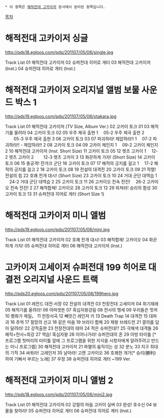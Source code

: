  * 이 항목은 [[해적전대 고카이저]] 문서에서 분리된 항목입니다.

[[목차]]
= 해적전대 고카이저 싱글 = 
http://pds18.egloos.com/pds/201107/05/06/single.jpg

Track List
01 해적전대 고카이저
02 슈퍼전대 히어로 게터
03 해적전대 고카이저 (Inst.)
04 슈퍼전대 히어로 게터 (Inst.)

= 해적전대 고카이저 오리지널 앨범 보물 사운드 박스 1 = 
http://pds19.egloos.com/pds/201107/05/06/otakara.jpg

Track List
01 해적전대 고카이저 (TV Size, Album Ver.)
02 고카이 토크 01
03 해적기를 올려라
04 고카이 토크 02
05 우주 제국 출현 1
　05-2 우주 제국 출현 2
　　05-3 우주 제국 출현 3
06 고카이 토크 03
07 파괴하라! 제압하라!! 1
　07-2 파괴하라!! - 제압하라!! 2
08 고카이 토크 04
09 고카이 체인지 1
　09-2 고카이 체인지 2
10 해적전대 고카이저 (Inst. Short Size)
11 고카이 토크 05
12 렛츠 고카이 1
　12-2 렛츠 고카이 2
　　12-3 렛츠 고카이 3
13 화끈하게 가자! (Short Size)
14 고카이 토크 06
15 총공격! 잔갸크 군단
16 고카이 토크 07
17 해적의 긍지를 걸고 1
　17-2 해적의 긍지를 걸고 2
18 고카이 토크 08
19 전설의 대격전
20 고카이 토크 09
21 작렬! 전설의 힘
22 호쾌 전개 대시! (Short Size)
23 고카이 토크 10
24 거대 군단 대역습 1
　24-2 거대 군단 대역습 2
25 고카이 토크 11
26 고카이오 전속 전진!
　26-2 고카이오 전속 전진! 2
27 해적합체! 고카이오
28 고카이 토크 12
29 외쳐라! 승리의 함성
30 고카이 토크 13
31 슈퍼전대 히어로 게터 (Short Size 1)

= 해적전대 고카이저 미니 앨범 =
http://pds19.egloos.com/pds/201107/05/06/mini.jpg

Track List
01 해적전대 고카이저
02 호쾌 전개 대시!
03 해적합체! 고카이오
04 화끈하게 가자!
05 슈퍼전대 히어로 게터
06 해적전대 고카이저 (Inst.)

= 고카이저 고세이저 슈퍼전대 199 히어로 대결전 오리지널 사운드 트랙 =
http://pds20.egloos.com/pds/201107/05/06/199hero.jpg

Track List
01 레전드 대전·서장
02 전설의 대격전
03 천장전대 고세이저
04 위기재래
05 해적기를 올려라!
06 아마겟돈
07 흑십자왕강림
08 전사의 맹세
09 우리들은 멋져
10 평화가 제일。
11 천장서곡
12 빼앗긴 레인저 키
13 Death Trap
14 대격전
15 대파괴
16 추억
17 절망의 선고
18 같은 마음
19 브라더 합체
20 제왕 브레드런
21 결의를 담아 달려라!
22 강적출현
23 천장전대의 테마
24 적은 슈퍼전대!?
25 극채색 대격돌
26 해적+천사=최강
27 역습! 흑십자왕
28 이어나가라! 슈퍼전대의 혼
29 아방 타이틀 [* 프로그램 첫머리의 타이틀 앞에 그 프로그램을 위한 지식을 시청자에게 알려주려고 만드는 미니 프로그램]
30 해적전대 고카이저
21 파멸의 움직이는 성
32 분노
33 지구 최대의 기적
34 싸워라! 고레인저
35 날아라! 고렌 고카이오
36 호쾌한 개가[* 승리(勝利)하여 기뻐서 부르는 노래]
37 우정
38 슈퍼전대 히어로 게터 ~199 Ver.
 
= 해적전대 고카이저 미니 앨범 2 = 
http://pds18.egloos.com/pds/201107/05/06/mini2.jpg

Track List
01 해적전대 고카이저
02 강철의 마음 고카이 실버
03 완성! 호수신
04 보물을 찾아라!
05 슈퍼전대 히어로 게터
06 슈퍼전대 히어로 게터 (Inst.)
